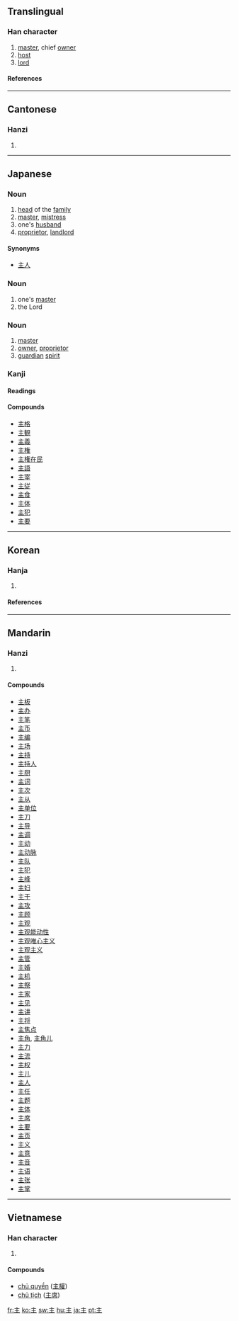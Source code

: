 ==Translingual==
===Han character===
{{Han char|rn=3|rad=丶|as=04|sn=5|four=0010<sub>4</sub>|canj=卜土 (YG)}}
# [[master]], chief [[owner]]
# [[host]]
# [[lord]]
====References====
{{Han ref|kx=0080.200|dkj=00100|dj=0163.010|hdz=10044.030|uh=4E3B|ud=20027|bh=A544|bd=42308}}
----
==Cantonese==
===Hanzi===
{{yue-hanzi|jyut=|y=jyu2}}
# {{defn|Cantonese}}
----
== Japanese ==
{{see|主な|主に}}
===Noun===
{{ja-noun|k|hira=あるじ|rom=aruji}}
# [[head]] of the [[family]]
# [[master]], [[mistress]]
# one's [[husband]]
# [[proprietor]], [[landlord]]

====Synonyms====
*[[主人]]

===Noun===
{{ja-noun|k|hira=しゅ|rom=shu}}
# one's [[master]]
# the Lord

===Noun===
{{ja-noun|k|hira=ぬし|rom=nushi}}
# [[master]]
# [[owner]], [[proprietor]]
# [[guardian]] [[spirit]]

===Kanji===
{{ja-kanji|grade=3|rs=丶04}}
====Readings====
{{ja-readings|on=[[しゅ]] (shu), [[す]] (su)|kun=[[ぬし]] (nushi), [[おも]] (omo), [[あるじ]] (aruji)}}
====Compounds====
*[[主格]]
*[[主観]]
*[[主義]]
*[[主権]]
*[[主権在民]]
*[[主語]]
*[[主宰]]
*[[主従]]
*[[主食]]
*[[主体]]
*[[主犯]]
*[[主要]]
----

==Korean==
===Hanja===
{{ko-hanja|hangeul=주|rv=ju|mr=chu|eumhun=[[임금]], [[주인]]|ehrv=imgeum, juin|ehmr=imgǔm, chuin|ehy=}}

# {{defn|Korean}}

====References====
{{Hanja ref|nav=11557}}

----

==Mandarin==
===Hanzi===
{{cmn-hanzi|pin=[[lí]] ([[li2]]), [[zhǔ]] ([[zhu3]])|wg=li<sup>2</sup>, chu<sup>3</sup>}}
# {{defn|Mandarin}}

====Compounds====
*[[主板]]
*[[主办]]
*[[主笔]]
*[[主币]]
*[[主编]]
*[[主场]]
*[[主持]]
*[[主持人]]
*[[主厨]]
*[[主词]]
*[[主次]]
*[[主从]]
*[[主单位]]
*[[主刀]]
*[[主导]]
*[[主调]]
*[[主动]]
*[[主动脉]]
*[[主队]]
*[[主犯]]
*[[主峰]]
*[[主妇]]
*[[主干]]
*[[主攻]]
*[[主顾]]
*[[主观]]
*[[主观能动性]]
*[[主观唯心主义]]
*[[主观主义]]
*[[主管]]
*[[主婚]]
*[[主机]]
*[[主祭]]
*[[主家]]
*[[主见]]
*[[主讲]]
*[[主将]]
*[[主焦点]]
*[[主角]], [[主角儿]]
*[[主力]]
*[[主流]]
*[[主权]]
*[[主儿]]
*[[主人]]
*[[主任]]
*[[主题]]
*[[主体]]
*[[主席]]
*[[主要]]
*[[主页]]
*[[主义]]
*[[主意]]
*[[主音]]
*[[主语]]
*[[主张]]
*[[主掌]]
----
==Vietnamese==

===Han character===
{{vi-hantu|chủ}}

# {{defn|Vietnamese}}

====Compounds====
*[[chủ quyền]] ([[主權]])
*[[chủ tịch]] ([[主席]])

[[fr:主]]
[[ko:主]]
[[sw:主]]
[[hu:主]]
[[ja:主]]
[[pt:主]]